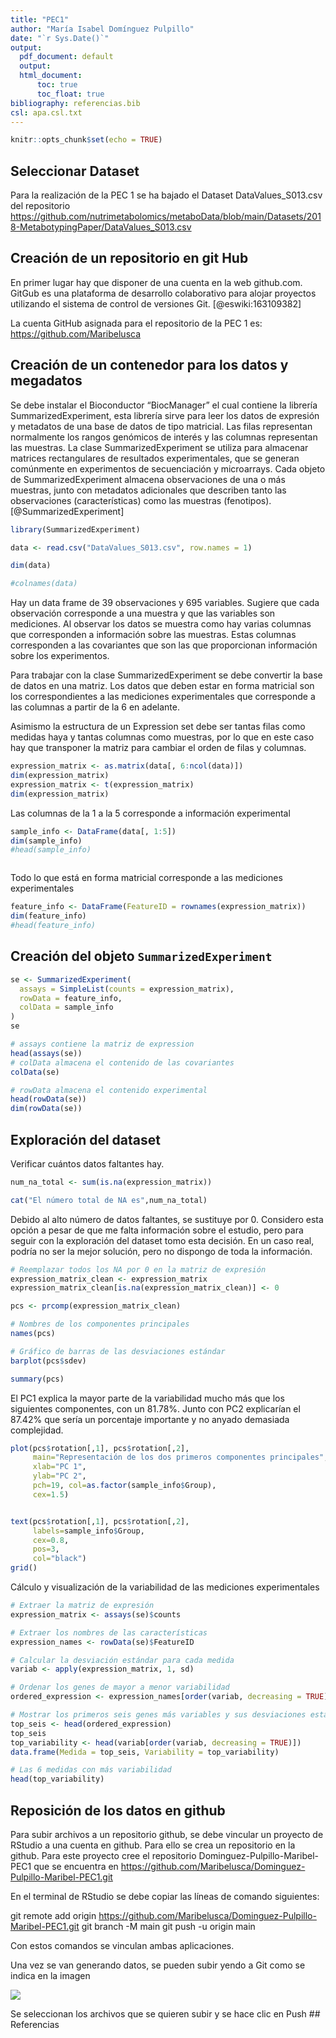 ```yaml
---
title: "PEC1"
author: "María Isabel Domínguez Pulpillo"
date: "`r Sys.Date()`"
output:
  pdf_document: default
  output:
  html_document:
      toc: true
      toc_float: true
bibliography: referencias.bib
csl: apa.csl.txt
---
```


```r
knitr::opts_chunk$set(echo = TRUE)
```

## Seleccionar Dataset

Para la realización de la PEC 1 se ha bajado el Dataset DataValues_S013.csv del repositorio <https://github.com/nutrimetabolomics/metaboData/blob/main/Datasets/2018-MetabotypingPaper/DataValues_S013.csv>

## Creación de un repositorio en git Hub

En primer lugar hay que disponer de una cuenta en la web github.com. GitGub es una plataforma de desarrollo colaborativo para alojar proyectos utilizando el sistema de control de versiones Git. [@eswiki:163109382]

La cuenta GitHub asignada para el repositorio de la PEC 1 es: <https://github.com/Maribelusca>

## Creación de un contenedor para los datos y megadatos

Se debe instalar el Bioconductor "BiocManager" el cual contiene la librería SummarizedExperiment, esta librería sirve para leer los datos de expresión y metadatos de una base de datos de tipo matricial. Las filas representan normalmente los rangos genómicos de interés y las columnas representan las muestras. La clase SummarizedExperiment se utiliza para almacenar matrices rectangulares de resultados experimentales, que se generan comúnmente en experimentos de secuenciación y microarrays. Cada objeto de SummarizedExperiment almacena observaciones de una o más muestras, junto con metadatos adicionales que describen tanto las observaciones (características) como las muestras (fenotipos). [@SummarizedExperiment]

```r
library(SummarizedExperiment)

data <- read.csv("DataValues_S013.csv", row.names = 1) 

dim(data)

#colnames(data)
```

Hay un data frame de 39 observaciones y 695 variables. Sugiere que cada observación corresponde a una muestra y que las variables son mediciones. Al observar los datos se muestra como hay varias columnas que corresponden a información sobre las muestras. Estas columnas corresponden a las covariantes que son las que proporcionan información sobre los experimentos.

Para trabajar con la clase SummarizedExperiment se debe convertir la base de datos en una matriz. Los datos que deben estar en forma matricial son los correspondientes a las mediciones experimentales que corresponde a las columnas a partir de la 6 en adelante.

Asimismo la estructura de un Expression set debe ser tantas filas como medidas haya y tantas columnas como muestras, por lo que en este caso hay que transponer la matriz para cambiar el orden de filas y columnas.

```r
expression_matrix <- as.matrix(data[, 6:ncol(data)])
dim(expression_matrix)
expression_matrix <- t(expression_matrix)
dim(expression_matrix)

```

Las columnas de la 1 a la 5 corresponde a información experimental

```r
sample_info <- DataFrame(data[, 1:5])
dim(sample_info)
#head(sample_info)



```

Todo lo que está en forma matricial corresponde a las mediciones experimentales

```r
feature_info <- DataFrame(FeatureID = rownames(expression_matrix))
dim(feature_info)
#head(feature_info)
```

## Creación del objeto `SummarizedExperiment`

```r
se <- SummarizedExperiment(
  assays = SimpleList(counts = expression_matrix),
  rowData = feature_info,
  colData = sample_info
)
se

# assays contiene la matriz de expression
head(assays(se))
# colData almacena el contenido de las covariantes
colData(se)

# rowData almacena el contenido experimental
head(rowData(se))
dim(rowData(se))
```

## Exploración del dataset

Verificar cuántos datos faltantes hay.

```r
num_na_total <- sum(is.na(expression_matrix))

cat("El número total de NA es",num_na_total)
```

Debido al alto número de datos faltantes, se sustituye por 0. Considero esta opción a pesar de que me falta información sobre el estudio, pero para seguir con la exploración del dataset tomo esta decisión. En un caso real, podría no ser la mejor solución, pero no dispongo de toda la información.

```r
# Reemplazar todos los NA por 0 en la matriz de expresión
expression_matrix_clean <- expression_matrix
expression_matrix_clean[is.na(expression_matrix_clean)] <- 0

```

```r
pcs <- prcomp(expression_matrix_clean)

# Nombres de los componentes principales
names(pcs)

# Gráfico de barras de las desviaciones estándar
barplot(pcs$sdev)

summary(pcs)
```

El PC1 explica la mayor parte de la variabilidad mucho más que los siguientes componentes, con un 81.78%. Junto con PC2 explicarían el 87.42% que sería un porcentaje importante y no anyado demasiada complejidad.

```r

plot(pcs$rotation[,1], pcs$rotation[,2],
     main="Representación de los dos primeros componentes principales",
     xlab="PC 1",
     ylab="PC 2",
     pch=19, col=as.factor(sample_info$Group),
     cex=1.5) 


text(pcs$rotation[,1], pcs$rotation[,2], 
     labels=sample_info$Group, 
     cex=0.8, 
     pos=3, 
     col="black") 
grid()

```

Cálculo y visualización de la variabilidad de las mediciones experimentales

```r
# Extraer la matriz de expresión
expression_matrix <- assays(se)$counts

# Extraer los nombres de las características
expression_names <- rowData(se)$FeatureID

# Calcular la desviación estándar para cada medida
variab <- apply(expression_matrix, 1, sd)

# Ordenar los genes de mayor a menor variabilidad
ordered_expression <- expression_names[order(variab, decreasing = TRUE)]

# Mostrar los primeros seis genes más variables y sus desviaciones estándar
top_seis <- head(ordered_expression)
top_seis
top_variability <- head(variab[order(variab, decreasing = TRUE)])
data.frame(Medida = top_seis, Variability = top_variability)

# Las 6 medidas con más variabilidad
head(top_variability)


```

## Reposición de los datos en github

Para subir archivos a un repositorio github, se debe vincular un proyecto de RStudio a una cuenta en github. Para ello se crea un repositorio en la github. Para este proyecto cree el repositorio Dominguez-Pulpillo-Maribel-PEC1 que se encuentra en <https://github.com/Maribelusca/Dominguez-Pulpillo-Maribel-PEC1.git>

En el terminal de RStudio se debe copiar las líneas de comando siguientes:

git remote add origin <https://github.com/Maribelusca/Dominguez-Pulpillo-Maribel-PEC1.git> git branch -M main git push -u origin main

Con estos comandos se vinculan ambas aplicaciones.

Una vez se van generando datos, se pueden subir yendo a Git como se indica en la imagen

![](images/Screenshot 2024-10-26 162422.png)

Se seleccionan los archivos que se quieren subir y se hace clic en Push
## Referencias
